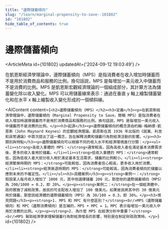 ```yaml
---
title: "邊際儲蓄傾向"
slug: "/learn/marginal-propensity-to-save--101802"
id: "101802"
hide_table_of_contents: true
---
```



# 邊際儲蓄傾向

<ArticleMeta id={101802} updatedAt={'2024-09-12 19:03:49'} />
<div className='border-solid border-b border-t-0 my-4 border-[var(--ifm-color-gray-300)]' />

在凱恩斯經濟學理論中，邊際儲蓄傾向（MPS）是指消費者在收入增加時儲蓄而不是用於消費商品和服務的比例。換句話説，MPS 是每增加一美元收入中儲蓄而不是消費的比例。MPS 是凱恩斯宏觀經濟理論的一個組成部分，其計算方法為儲蓄變化除以收入變化。MPS 可以用儲蓄線來表示：通過在垂直 y 軸上繪製儲蓄變化和在水平 x 軸上繪製收入變化形成的一個傾斜線。

<AIContent content={`<h2>邊際儲蓄傾向（MPS）</h2><h3>定義</h3><p>在凱恩斯經濟學理論中，邊際儲蓄傾向（Marginal Propensity to Save，簡稱 MPS）是指消費者在收入增加時選擇儲蓄而不是用於消費商品和服務的比例。換句話説，MPS 是每增加一美元收入中儲蓄而不是消費的比例。</p><h3>起源</h3><p>邊際儲蓄傾向的概念源自約翰·梅納德·凱恩斯（John Maynard Keynes）的宏觀經濟理論。凱恩斯在其 1936 年出版的《就業、利息和貨幣通論》中首次提出了這一概念，旨在解釋消費和儲蓄行為對經濟活動的影響。</p><h3>類別與特點</h3><p>邊際儲蓄傾向可以根據不同的收入水平和經濟環境進行分類：</p><ul><li><strong>高收入羣體的 MPS：</strong>通常較高，因為高收入者在滿足基本消費需求後，更多的收入會用於儲蓄。</li><li><strong>低收入羣體的 MPS：</strong>通常較低，因為低收入者大部分收入用於滿足基本生活需求，儲蓄的比例較小。</li><li><strong>經濟繁榮時期的 MPS：</strong>可能較低，因為消費者信心較高，更多收入用於消費。</li><li><strong>經濟衰退時期的 MPS：</strong>可能較高，因為消費者傾向於儲蓄以應對未來的不確定性。</li></ul><h3>具體案例</h3><p><strong>案例一：</strong>假設某人每月收入增加了 1000 元，其中他選擇儲蓄 200 元，那麼他的邊際儲蓄傾向（MPS）為 200/1000 = 0.2，即 20%。</p><p><strong>案例二：</strong>在一個經濟體中，政府實施了減税政策，居民的可支配收入增加了 100 億美元。如果居民將其中的 30 億美元用於儲蓄，那麼該經濟體的邊際儲蓄傾向（MPS）為 30/100 = 0.3，即 30%。</p><h3>常見問題</h3><p><strong>1. MPS 和 MPC 有什麼區別？</strong><br/>MPS（邊際儲蓄傾向）和 MPC（邊際消費傾向）是互補的，MPS + MPC = 1。MPC 表示每增加一美元收入中用於消費的比例。</p><p><strong>2. 為什麼 MPS 在經濟分析中重要？</strong><br/>MPS 幫助經濟學家理解儲蓄行為對經濟增長的影響，特別是在制定財政政策時。</p>`} id={101802} />

